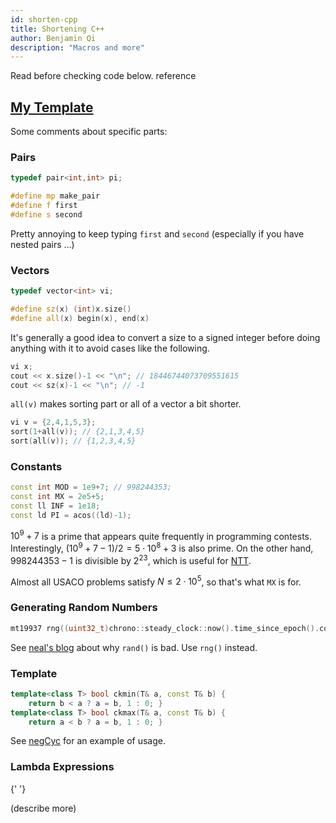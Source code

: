 ```yaml
---
id: shorten-cpp
title: Shortening C++
author: Benjamin Qi
description: "Macros and more"
---
```


<resources>
  <resource source="CPH" title="1.4 - Shortening Code" starred>
    Read before checking code below.
  </resource>
  <resource source="GFG" url="cc-preprocessors" title="Macros"></resource>
  <resource
    source="GCC"
    url="https://gcc.gnu.org/onlinedocs/cpp/Macros.html"
    title="Online Docs - Macros"
  >
    reference
  </resource>
</resources>

## [My Template](https://github.com/bqi343/USACO/blob/master/Implementations/content/contest/template.cpp)

Some comments about specific parts:

### Pairs

```cpp
typedef pair<int,int> pi;

#define mp make_pair
#define f first
#define s second
```

Pretty annoying to keep typing `first` and `second` (especially if you have nested pairs ...)

### Vectors

```cpp
typedef vector<int> vi;

#define sz(x) (int)x.size()
#define all(x) begin(x), end(x)
```

It's generally a good idea to convert a size to a signed integer before doing anything with it to avoid cases like the following.

```cpp
vi x;
cout << x.size()-1 << "\n"; // 18446744073709551615
cout << sz(x)-1 << "\n"; // -1
```

`all(v)` makes sorting part or all of a vector a bit shorter.

```cpp
vi v = {2,4,1,5,3};
sort(1+all(v)); // {2,1,3,4,5}
sort(all(v)); // {1,2,3,4,5}
```

### Constants

```cpp
const int MOD = 1e9+7; // 998244353;
const int MX = 2e5+5;
const ll INF = 1e18;
const ld PI = acos((ld)-1);
```

$10^9+7$ is a prime that appears quite frequently in programming contests. Interestingly, $(10^9+7-1)/2=5\cdot 10^8+3$ is also prime. On the other hand, $998244353-1$ is divisible by $2^{23}$, which is useful for [NTT](<https://en.wikipedia.org/wiki/Discrete_Fourier_transform_(general)#Number-theoretic_transform>).

Almost all USACO problems satisfy $N\le 2\cdot 10^5$, so that's what `MX` is for.

### Generating Random Numbers

```cpp
mt19937 rng((uint32_t)chrono::steady_clock::now().time_since_epoch().count());
```

See [neal's blog](https://codeforces.com/blog/entry/61587) about why `rand()` is bad. Use `rng()` instead.

### Template

```cpp
template<class T> bool ckmin(T& a, const T& b) {
	return b < a ? a = b, 1 : 0; }
template<class T> bool ckmax(T& a, const T& b) {
	return a < b ? a = b, 1 : 0; }
```

See [negCyc](<https://github.com/bqi343/USACO/blob/master/Implementations/content/graphs%20(12)/Basics/NegativeCycle%20(7.3).h>) for an example of usage.

### Lambda Expressions

<resources>
  <resource
    source="GFG"
    url="lambda-expression-in-c"
    title="Lambda Expressions in C++"
  >
    {' '}
  </resource>
</resources>

(describe more)
